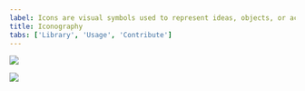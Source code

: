 ```yaml
---
label: Icons are visual symbols used to represent ideas, objects, or actions. They communicate messages at a glance, afford interactivity, and draw attention to important information.
title: Iconography
tabs: ['Library', 'Usage', 'Contribute']
---
```




<Row className="tile--group">
<Column offsetLg="4" colMd="4" colLg="4" noGutterSm>
  <ClickableTile
    title="Elements package: Icons"
    href="https://github.com/carbon-design-system/carbon/tree/master/packages/icons"
    type="resource">

![](images/github-icon.png)

 </ClickableTile> 
</Column>
<Column colLg="4" noGutterSm>
   <ClickableTile
    title="Get all icons via the IBM Design Language Kit"
    href="sketch://add-library/cloud/75VZZ"
    type="resource">

![](images/sketch-icon.png)

 </ClickableTile> 
</Column>
</Row>

<br/>
<br/>
<br/>
<br/>
<br/>

<IconLibrary />
